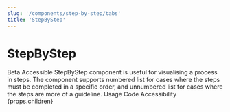 ```yaml
---
slug: '/components/step-by-step/tabs'
title: 'StepByStep'
---
```




# StepByStep

<StatusLabel variant="rounded" type="alert">
  Beta
</StatusLabel>
<StatusLabel variant="rounded" type="success" style={{ marginLeft: 'var(--spacing-xs)' }}>
  Accessible
</StatusLabel>

<LeadParagraph>
  StepByStep component is useful for visualising a process in steps. The component supports numbered list for cases where the steps must be completed in a specific order, and unnumbered list for cases where the steps are more of a guideline.
</LeadParagraph>

<PageTabs pageContext={props.pageContext}>
  <PageTabs.TabList>
    <PageTabs.Tab href="/">
      Usage
    </PageTabs.Tab>
    <PageTabs.Tab href="/code">
      Code
    </PageTabs.Tab>
    <PageTabs.Tab href="/accessibility">
      Accessibility
    </PageTabs.Tab>
  </PageTabs.TabList>
  <PageTabs.TabPanel>
    {props.children}
  </PageTabs.TabPanel>
</PageTabs>
